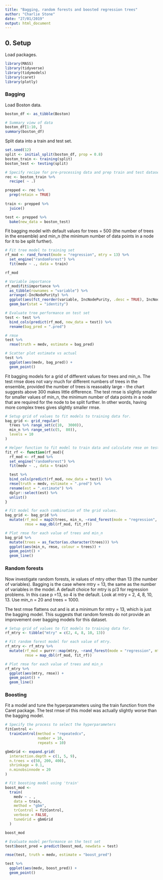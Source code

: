 ```yaml
---
title: "Bagging, random forests and boosted regression trees"
author: "Charlie Stone"
date: "27/01/2019"
output: html_document
---
```


## 0. Setup

Load packages.

```r
library(MASS)
library(tidyverse)
library(tidymodels)
library(caret) 
library(plotly)
```

### Bagging

Load Boston data.
```r
boston_df <- as_tibble(Boston)

# Summary view of data
boston_df[1:10, ]
summary(boston_df)
```

Split data into a train and test set.
```r
set.seed(12)
split <- initial_split(boston_df, prop = 0.8)
boston_train <- training(split)
boston_test <- testing(split)

# Specify recipe for pre-processing data and prep train and test datasets using this recipe.
rec <- boston_train %>%
  recipe( ~ .) 

prepped <- rec %>%
  prep(retain = TRUE)
  
train <- prepped %>% 
  juice()

test <- prepped %>% 
  bake(new_data = boston_test)
```

Fit bagging model with default values for trees = 500 (the number of trees in the ensemble) and min_n (the minimum number of data points in a node for it to be split further).
```r
# Fit tree model to training set
rf_mod <- rand_forest(mode = "regression", mtry = 13) %>%
  set_engine("randomForest") %>%
  fit(medv ~ ., data = train)

rf_mod

# Variable importance
rf_mod$fit$importance %>%
  as_tibble(rownames = "variable") %>%
  arrange(-IncNodePurity) %>%
  ggplot(aes(fct_reorder(variable, IncNodePurity, .desc = TRUE), IncNodePurity)) +
  geom_bar(stat = "identity")

# Evaluate tree performance on test set
test <- test %>%
  bind_cols(predict(rf_mod, new_data = test)) %>%
  rename(bag_pred = ".pred")

# rmse
test %>% 
  rmse(truth = medv, estimate = bag_pred)

# Scatter plot estimate vs actual
test %>%
  ggplot(aes(medv, bag_pred)) +
  geom_point()
```

Fit bagging  models for a grid of different values for trees and min_n. The test rmse does not vary much for different numbers of trees in the ensemble, provided the number of trees is reasoably large - the chart suggests above 300 makes little difference.  The test rmse is slightly smaller for smaller values of min_n, the minimum number of data points in a node that are required for the node to be split further. In other words, having more complex trees gives slightly smaller rmse.
```r
# Setup grid of values to fit models to training data for.
bag_grid <- grid_regular(
  trees %>% range_set(c(10,  3000)), 
  min_n %>% range_set(c(5,  80)), 
  levels = 10
)

# Helper function to fit model to train data and calculate rmse on test dataset.
fit_rf <- function(rf_mod){
  rf_mod <- rf_mod %>%
  set_engine("randomForest") %>%
  fit(medv ~ ., data = train)

  test %>%
  bind_cols(predict(rf_mod, new_data = test)) %>%
  rmse(truth = medv, estimate = ".pred") %>%
  rename(est = ".estimate") %>%
  dplyr::select(est) %>%
  unlist()
}

# Fit model for each combination of the grid values.
bag_grid <- bag_grid %>%
  mutate(rf_mod = map2(trees, min_n, ~rand_forest(mode = "regression", mtry = 13, trees = .x, min_n = .y)),
         rmse = map_dbl(rf_mod, fit_rf))

# Plot rmse for each value of trees and min_n
bag_grid %>%
  mutate(trees = as_factor(as.character(trees))) %>%
  ggplot(aes(min_n, rmse, colour = trees)) +
  geom_point() +
  geom_line()
```

### Random forests

Now investigate random forests, ie values of mtry other than 13 (the number of variables).  Bagging is the case where mtry = 13, the same as the number of variables in the model. A default choice for mtry is p/3 for regression problems.  In this case p =13, so 4 is the default.  Look at mtry = 2, 4, 8, 10, 13.  Use min_n = 20 and trees = 1000.

The test rmse flattens out and is at a minimum for mtry = 13, which is just the bagging model.  This suggests that random forests do not provide an improvement over bagging models for this dataset.

```r
# Setup grid of values to fit models to training data for.
rf_mtry <- tibble("mtry" = c(2, 4, 8, 10, 13))

# Fit random forest model for each value of mtry.
rf_mtry <- rf_mtry %>%
  mutate(rf_mod = purrr::map(mtry, ~rand_forest(mode = "regression", mtry = .x, trees = 1000, min_n = 20)),
         rmse = map_dbl(rf_mod, fit_rf))

# Plot rmse for each value of trees and min_n
rf_mtry %>%
  ggplot(aes(mtry, rmse)) +
  geom_point() +
  geom_line()
```

### Boosting

Fit a model and tune the hyperparameters using the train function from the Caret package. The test rmse of this model was actually slightly worse than the bagging model.

```r
# Specify the process to select the hyperparameters
fitControl <-
  trainControl(method = "repeatedcv",
               number = 10,
               repeats = 10)

gbmGrid <- expand.grid(
  interaction.depth = c(1, 5, 9),
  n.trees = c(50, 200, 400),
  shrinkage = 0.1,
  n.minobsinnode = 20
)

# Fit boosting model using 'train'
boost_mod <-
  train(
    medv ~ . ,
    data = train,
    method = "gbm",
    trControl = fitControl,
    verbose = FALSE,
    tuneGrid = gbmGrid
  )

boost_mod

# Evaluate model performance on the test set
test$boost_pred = predict(boost_mod, newdata = test)

rmse(test, truth = medv, estimate = "boost_pred") 

test %>%
  ggplot(aes(medv, boost_pred)) +
  geom_point()

```









